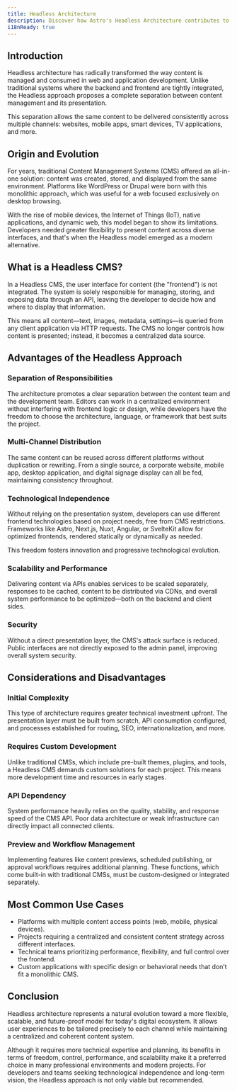 ```yaml
---
title: Headless Architecture
description: Discover how Astro's Headless Architecture contributes to faster websites.
i18nReady: true
---
```


## Introduction

Headless architecture has radically transformed the way content is managed and consumed in web and application development. Unlike traditional systems where the backend and frontend are tightly integrated, the Headless approach proposes a complete separation between content management and its presentation.

This separation allows the same content to be delivered consistently across multiple channels: websites, mobile apps, smart devices, TV applications, and more.

## Origin and Evolution

For years, traditional Content Management Systems (CMS) offered an all-in-one solution: content was created, stored, and displayed from the same environment. Platforms like WordPress or Drupal were born with this monolithic approach, which was useful for a web focused exclusively on desktop browsing.

With the rise of mobile devices, the Internet of Things (IoT), native applications, and dynamic web, this model began to show its limitations. Developers needed greater flexibility to present content across diverse interfaces, and that's when the Headless model emerged as a modern alternative.

## What is a Headless CMS?

In a Headless CMS, the user interface for content (the "frontend") is not integrated. The system is solely responsible for managing, storing, and exposing data through an API, leaving the developer to decide how and where to display that information.

This means all content—text, images, metadata, settings—is queried from any client application via HTTP requests. The CMS no longer controls how content is presented; instead, it becomes a centralized data source.

## Advantages of the Headless Approach

### Separation of Responsibilities

The architecture promotes a clear separation between the content team and the development team. Editors can work in a centralized environment without interfering with frontend logic or design, while developers have the freedom to choose the architecture, language, or framework that best suits the project.

### Multi-Channel Distribution

The same content can be reused across different platforms without duplication or rewriting. From a single source, a corporate website, mobile app, desktop application, and digital signage display can all be fed, maintaining consistency throughout.

### Technological Independence

Without relying on the presentation system, developers can use different frontend technologies based on project needs, free from CMS restrictions. Frameworks like Astro, Next.js, Nuxt, Angular, or SvelteKit allow for optimized frontends, rendered statically or dynamically as needed.

This freedom fosters innovation and progressive technological evolution.

### Scalability and Performance

Delivering content via APIs enables services to be scaled separately, responses to be cached, content to be distributed via CDNs, and overall system performance to be optimized—both on the backend and client sides.

### Security

Without a direct presentation layer, the CMS's attack surface is reduced. Public interfaces are not directly exposed to the admin panel, improving overall system security.

## Considerations and Disadvantages

### Initial Complexity

This type of architecture requires greater technical investment upfront. The presentation layer must be built from scratch, API consumption configured, and processes established for routing, SEO, internationalization, and more.

### Requires Custom Development

Unlike traditional CMSs, which include pre-built themes, plugins, and tools, a Headless CMS demands custom solutions for each project. This means more development time and resources in early stages.

### API Dependency

System performance heavily relies on the quality, stability, and response speed of the CMS API. Poor data architecture or weak infrastructure can directly impact all connected clients.

### Preview and Workflow Management

Implementing features like content previews, scheduled publishing, or approval workflows requires additional planning. These functions, which come built-in with traditional CMSs, must be custom-designed or integrated separately.

## Most Common Use Cases

- Platforms with multiple content access points (web, mobile, physical devices).
- Projects requiring a centralized and consistent content strategy across different interfaces.
- Technical teams prioritizing performance, flexibility, and full control over the frontend.
- Custom applications with specific design or behavioral needs that don’t fit a monolithic CMS.

## Conclusion

Headless architecture represents a natural evolution toward a more flexible, scalable, and future-proof model for today's digital ecosystem. It allows user experiences to be tailored precisely to each channel while maintaining a centralized and coherent content system.

Although it requires more technical expertise and planning, its benefits in terms of freedom, control, performance, and scalability make it a preferred choice in many professional environments and modern projects. For developers and teams seeking technological independence and long-term vision, the Headless approach is not only viable but recommended.